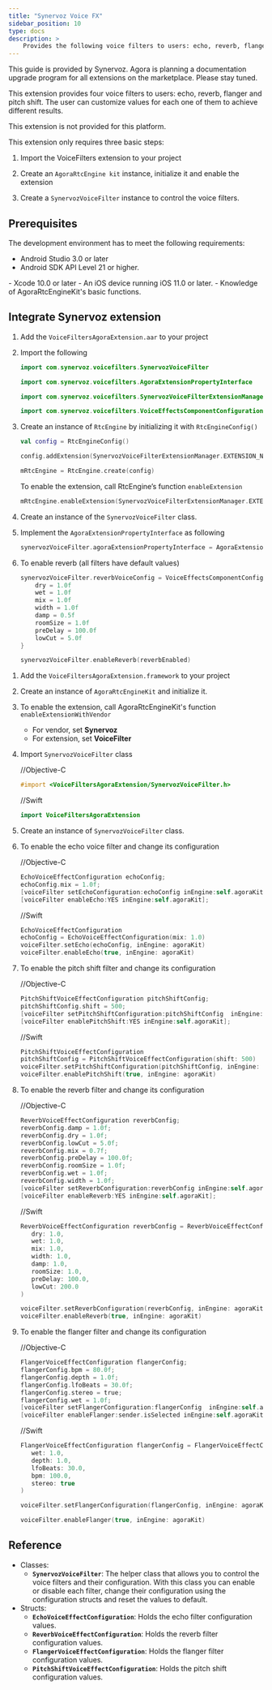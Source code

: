 ```yaml
---
title: "Synervoz Voice FX"
sidebar_position: 10
type: docs
description: >
    Provides the following voice filters to users: echo, reverb, flanger and pitch shift.
---
```


This guide is provided by Synervoz. Agora is planning a documentation upgrade program for all extensions on the marketplace. Please stay tuned.

This extension provides four voice filters to users: echo, reverb, flanger and pitch shift. The user can customize values for each one of them to achieve different results. 

<PlatformWrapper notAllowed="android">
<PlatformWrapper notAllowed="ios">
This extension is not provided for this platform.
</PlatformWrapper>
</PlatformWrapper>
<PlatformWrapper notAllowed="web">
<PlatformWrapper notAllowed="macos">
<PlatformWrapper notAllowed="windows">
<PlatformWrapper notAllowed="flutter">
<PlatformWrapper notAllowed="react-native">

This extension only requires three basic steps:

1. Import the VoiceFilters extension to your project

2. Create an `AgoraRtcEngine kit` instance, initialize it and enable the extension

3. Create a `SynervozVoiceFilter` instance to control the voice filters.

## Prerequisites

The development environment has to meet the following requirements:
<PlatformWrapper platform="android">
-  Android Studio 3.0 or later
-  Android SDK API Level 21 or higher.
</PlatformWrapper>
<PlatformWrapper platform="ios">
- Xcode 10.0 or later
- An iOS device running iOS 11.0 or later.
</PlatformWrapper>
-  Knowledge of AgoraRtcEngineKit's basic functions.

## Integrate Synervoz extension

<PlatformWrapper platform="android">

1. Add the `VoiceFiltersAgoraExtension.aar` to your project

2. Import the following

    ```kotlin
   import com.synervoz.voicefilters.SynervozVoiceFilter

   import com.synervoz.voicefilters.AgoraExtensionPropertyInterface

   import com.synervoz.voicefilters.SynervozVoiceFilterExtensionManager

   import com.synervoz.voicefilters.VoiceEffectsComponentConfiguration
    ```

3. Create an instance of `RtcEngine` by initializing it with `RtcEngineConfig() `

    ```kotlin
   val config = RtcEngineConfig()

   config.addExtension(SynervozVoiceFilterExtensionManager.EXTENSION_NAME)

   mRtcEngine = RtcEngine.create(config)
    ```

    To enable the extension, call RtcEngine’s function `enableExtension`

    ```kotlin
   mRtcEngine.enableExtension(SynervozVoiceFilterExtensionManager.EXTENSION_VENDOR_NAME, SynervozVoiceFilterExtensionManager.EXTENSION_AUDIO_FILTER_NAME, true)
    ```

4. Create an instance of the `SynervozVoiceFilter` class.

5. Implement the `AgoraExtensionPropertyInterface` as following

    ```kotlin
   synervozVoiceFilter.agoraExtensionPropertyInterface = AgoraExtensionPropertyInterface { vendorName, filterName, propertyName, propertyValue -> mRtcEngine.setExtensionProperty(vendorName, filterName, propertyName, propertyValue) }
    ```

6. To enable reverb (all filters have default values)

   ```kotlin
   synervozVoiceFilter.reverbVoiceConfig = VoiceEffectsComponentConfiguration.ReverbVoiceEffectConfiguration().apply {
       dry = 1.0f
       wet = 1.0f
       mix = 1.0f
       width = 1.0f
       damp = 0.5f
       roomSize = 1.0f
       preDelay = 100.0f
       lowCut = 5.0f
   }

   synervozVoiceFilter.enableReverb(reverbEnabled)
   ```
</PlatformWrapper>
<PlatformWrapper platform="ios">

1. Add the `VoiceFiltersAgoraExtension.framework` to your project
2. Create an instance of `AgoraRtcEngineKit` and initialize it.
3. To enable the extension, call AgoraRtcEngineKit's function `enableExtensionWithVendor`
   - For vendor, set **Synervoz**
   - For extension, set **VoiceFilter**

4. Import `SynervozVoiceFilter` class

    //Objective-C

    ````objective-c
    #import <VoiceFiltersAgoraExtension/SynervozVoiceFilter.h>
    ````

    //Swift

    ````swift
    import VoiceFiltersAgoraExtension
    ````

5. Create an instance of `SynervozVoiceFilter` class.

6. To enable the echo voice filter and change its configuration

    //Objective-C

    ````objective-c
   EchoVoiceEffectConfiguration echoConfig;
   echoConfig.mix = 1.0f;
   [voiceFilter setEchoConfiguration:echoConfig inEngine:self.agoraKit];
   [voiceFilter enableEcho:YES inEngine:self.agoraKit];
    ````

    //Swift

    ````swift
   EchoVoiceEffectConfiguration
   echoConfig = EchoVoiceEffectConfiguration(mix: 1.0)
   voiceFilter.setEcho(echoConfig, inEngine: agoraKit)
   voiceFilter.enableEcho(true, inEngine: agoraKit)
    ````

7. To enable the pitch shift filter and change its configuration

    //Objective-C

    ````objective-c
   PitchShiftVoiceEffectConfiguration pitchShiftConfig;
   pitchShiftConfig.shift = 500;
   [voiceFilter setPitchShiftConfiguration:pitchShiftConfig  inEngine:self.agoraKit];
   [voiceFilter enablePitchShift:YES inEngine:self.agoraKit];
    ````

    //Swift

    ````swift
   PitchShiftVoiceEffectConfiguration
   pitchShiftConfig = PitchShiftVoiceEffectConfiguration(shift: 500)
   voiceFilter.setPitchShiftConfiguration(pitchShiftConfig, inEngine: agoraKit)
   voiceFilter.enablePitchShift(true, inEngine: agoraKit)
    ````

8. To enable the reverb filter and change its configuration

    //Objective-C

   ````objective-c
   ReverbVoiceEffectConfiguration reverbConfig;
   reverbConfig.damp = 1.0f;
   reverbConfig.dry = 1.0f;
   reverbConfig.lowCut = 5.0f;
   reverbConfig.mix = 0.7f;
   reverbConfig.preDelay = 100.0f;
   reverbConfig.roomSize = 1.0f;
   reverbConfig.wet = 1.0f;
   reverbConfig.width = 1.0f;
   [voiceFilter setReverbConfiguration:reverbConfig inEngine:self.agoraKit];
   [voiceFilter enableReverb:YES inEngine:self.agoraKit];
   ````

    //Swift

    ````swift
   ReverbVoiceEffectConfiguration reverbConfig = ReverbVoiceEffectConfiguration(
       dry: 1.0,
       wet: 1.0,
       mix: 1.0,
       width: 1.0,
       damp: 1.0,
       roomSize: 1.0,
       preDelay: 100.0,
       lowCut: 200.0
   )

   voiceFilter.setReverbConfiguration(reverbConfig, inEngine: agoraKit)
   voiceFilter.enableReverb(true, inEngine: agoraKit)
    ````

9. To enable the flanger filter and change its configuration

    //Objective-C

   ````objective-c
   FlangerVoiceEffectConfiguration flangerConfig;
   flangerConfig.bpm = 80.0f;
   flangerConfig.depth = 1.0f;
   flangerConfig.lfoBeats = 30.0f;
   flangerConfig.stereo = true;
   flangerConfig.wet = 1.0f;
   [voiceFilter setFlangerConfiguration:flangerConfig  inEngine:self.agoraKit];
   [voiceFilter enableFlanger:sender.isSelected inEngine:self.agoraKit];
    ````

    //Swift

    ````swift
   FlangerVoiceEffectConfiguration flangerConfig = FlangerVoiceEffectConfiguration(
       wet: 1.0,
       depth: 1.0,
       lfoBeats: 30.0,
       bpm: 100.0,
       stereo: true
   )

   voiceFilter.setFlangerConfiguration(flangerConfig, inEngine: agoraKit)

   voiceFilter.enableFlanger(true, inEngine: agoraKit)
    ````
</PlatformWrapper>

## Reference

- Classes:
  - **`SynervozVoiceFilter`**: The helper class that allows you to control the voice filters and their configuration. With this class you can enable or disable each filter, change their configuration using the configuration structs and reset the values to default.
- Structs:
  - **`EchoVoiceEffectConfiguration`**: Holds the echo filter configuration values.
  - **`ReverbVoiceEffectConfiguration`**: Holds the reverb filter configuration values.
  -  **`FlangerVoiceEffectConfiguration`**: Holds the flanger filter configuration values.
  -  **`PitchShiftVoiceEffectConfiguration`**: Holds the pitch shift configuration values.

</PlatformWrapper>
</PlatformWrapper>
</PlatformWrapper>
</PlatformWrapper>
</PlatformWrapper>